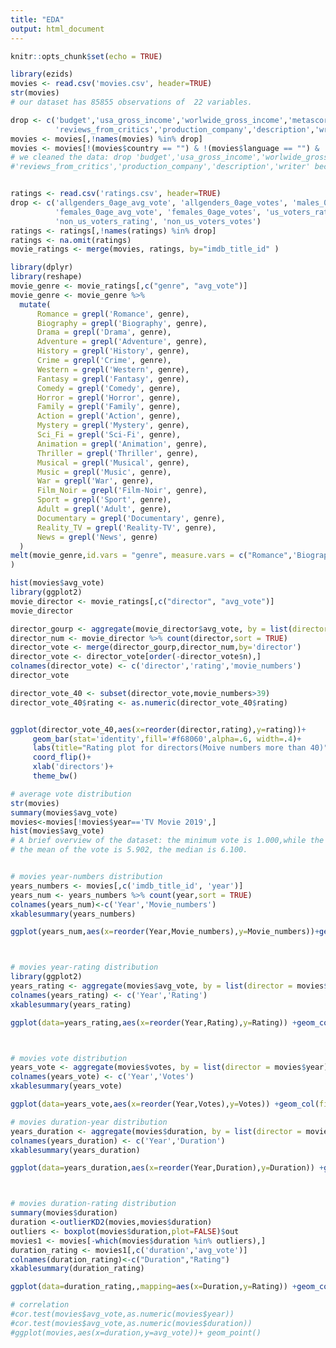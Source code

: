 ```yaml
---
title: "EDA"
output: html_document
---
```


```r
knitr::opts_chunk$set(echo = TRUE)
```


```r
library(ezids)
movies <- read.csv('movies.csv', header=TRUE)
str(movies)
# our dataset has 85855 observations of  22 variables.

drop <- c('budget','usa_gross_income','worlwide_gross_income','metascore','reviews_from_users',
          'reviews_from_critics','production_company','description','writer')
movies <- movies[,!names(movies) %in% drop]
movies <- movies[!(movies$country == "") & !(movies$language == "") & !(movies$director == "") & !(movies$actors == ""),]
# we cleaned the data: drop 'budget','usa_gross_income','worlwide_gross_income','metascore','reviews_from_users',
#'reviews_from_critics','production_company','description','writer' because they are not related.we dropped “NA” #values from the dataset to simplify our analysis.


ratings <- read.csv('ratings.csv', header=TRUE)
drop <- c('allgenders_0age_avg_vote', 'allgenders_0age_votes', 'males_0age_avg_vote', 'males_0age_votes',
          'females_0age_avg_vote', 'females_0age_votes', 'us_voters_rating', 'us_voters_votes', 
          'non_us_voters_rating', 'non_us_voters_votes')
ratings <- ratings[,!names(ratings) %in% drop]
ratings <- na.omit(ratings)
movie_ratings <- merge(movies, ratings, by="imdb_title_id" )

```


```r
library(dplyr)
library(reshape)
movie_genre <- movie_ratings[,c("genre", "avg_vote")]
movie_genre <- movie_genre %>%
  mutate(
      Romance = grepl('Romance', genre),
      Biography = grepl('Biography', genre),
      Drama = grepl('Drama', genre),
      Adventure = grepl('Adventure', genre),
      History = grepl('History', genre),
      Crime = grepl('Crime', genre),
      Western = grepl('Western', genre),
      Fantasy = grepl('Fantasy', genre),
      Comedy = grepl('Comedy', genre),
      Horror = grepl('Horror', genre),
      Family = grepl('Family', genre),
      Action = grepl('Action', genre),
      Mystery = grepl('Mystery', genre),
      Sci_Fi = grepl('Sci-Fi', genre),
      Animation = grepl('Animation', genre),
      Thriller = grepl('Thriller', genre),
      Musical = grepl('Musical', genre),
      Music = grepl('Music', genre),
      War = grepl('War', genre),
      Film_Noir = grepl('Film-Noir', genre),
      Sport = grepl('Sport', genre),
      Adult = grepl('Adult', genre),
      Documentary = grepl('Documentary', genre),
      Reality_TV = grepl('Reality-TV', genre),
      News = grepl('News', genre)
  )
melt(movie_genre,id.vars = "genre", measure.vars = c("Romance",'Biography'), value.name = "avg_vote"
)
```


```r

hist(movies$avg_vote)
library(ggplot2)
movie_director <- movie_ratings[,c("director", "avg_vote")]
movie_director

director_gourp <- aggregate(movie_director$avg_vote, by = list(director = movie_director$director),FUN=mean)
director_num <- movie_director %>% count(director,sort = TRUE)
director_vote <- merge(director_gourp,director_num,by='director')
director_vote <- director_vote[order(-director_vote$n),]
colnames(director_vote) <- c('director','rating','movie_numbers') 
director_vote

director_vote_40 <- subset(director_vote,movie_numbers>39)
director_vote_40$rating <- as.numeric(director_vote_40$rating)


ggplot(director_vote_40,aes(x=reorder(director,rating),y=rating))+
     geom_bar(stat='identity',fill='#f68060',alpha=.6, width=.4)+
     labs(title="Rating plot for directors(Moive numbers more than 40)")+
     coord_flip()+
     xlab('directors')+
     theme_bw()

```
```r
# average vote distribution
str(movies)
summary(movies$avg_vote)
movies<-movies[!movies$year=='TV Movie 2019',]
hist(movies$avg_vote)
# A brief overview of the dataset: the minimum vote is 1.000,while the maximum vote is 9.900.
# the mean of the vote is 5.902, the median is 6.100.


# movies year-numbers distribution
years_numbers <- movies[,c('imdb_title_id', 'year')]
years_num <- years_numbers %>% count(year,sort = TRUE)
colnames(years_num)<-c('Year','Movie_numbers')
xkablesummary(years_numbers)

ggplot(years_num,aes(x=reorder(Year,Movie_numbers),y=Movie_numbers))+geom_col(stat='identity',fill='#f68060',alpha=.6, width=.4)+labs(title=('year and Movie_numbers'))+coord_flip()+ylab('Year')



# movies year-rating distribution
library(ggplot2)
years_rating <- aggregate(movies$avg_vote, by = list(director = movies$year),FUN=mean)
colnames(years_rating) <- c('Year','Rating')
xkablesummary(years_rating)

ggplot(data=years_rating,aes(x=reorder(Year,Rating),y=Rating)) +geom_col(stat='identify',width=0.9,fill='lightblue',binwidth=25)+coord_flip()+xlab('Year')+labs(title=('years and Rating'))



# movies vote distribution
years_vote <- aggregate(movies$votes, by = list(director = movies$year),FUN=sum)
colnames(years_vote) <- c('Year','Votes')
xkablesummary(years_vote)

ggplot(data=years_vote,aes(x=reorder(Year,Votes),y=Votes)) +geom_col(fill='purple4',alpha=1, width=2)+xlab('Year')+ylab('Votes')+coord_flip()+labs(title=('Year and votes'))

# movies duration-year distribution
years_duration <- aggregate(movies$duration, by = list(director = movies$year),FUN=mean)
colnames(years_duration) <- c('Year','Duration')
xkablesummary(years_duration)

ggplot(data=years_duration,aes(x=reorder(Year,Duration),y=Duration)) +geom_col(fill='purple4',alpha=1, width=2)+xlab('Year')+ylab('Duration')+coord_flip()+labs(title=('Year and Duration'))



# movies duration-rating distribution
summary(movies$duration)
duration <-outlierKD2(movies,movies$duration)
outliers <- boxplot(movies$duration,plot=FALSE)$out
movies1 <- movies[-which(movies$duration %in% outliers),]
duration_rating <- movies1[,c('duration','avg_vote')]
colnames(duration_rating)<-c("Duration","Rating")
xkablesummary(duration_rating)

ggplot(data=duration_rating,,mapping=aes(x=Duration,y=Rating)) +geom_col(fill='purple4',alpha=.6)+labs(title=('duration and rating'))

# correlation 
#cor.test(movies$avg_vote,as.numeric(movies$year))
#cor.test(movies$avg_vote,as.numeric(movies$duration))
#ggplot(movies,aes(x=duration,y=avg_vote))+ geom_point()

```